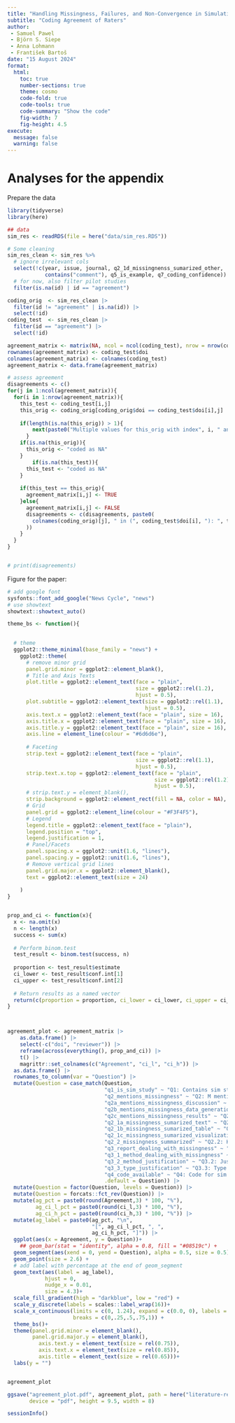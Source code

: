 ```yaml
---
title: "Handling Missingness, Failures, and Non-Convergence in Simulation Studies"
subtitle: "Coding Agreement of Raters"
author: 
 - Samuel Pawel
 - Björn S. Siepe
 - Anna Lohmann
 - František Bartoš
date: "15 August 2024"
format:
  html:
    toc: true
    number-sections: true
    theme: cosmo
    code-fold: true
    code-tools: true
    code-summary: "Show the code"
    fig-width: 7
    fig-height: 4.5
execute:
  message: false
  warning: false
---
```



# Analyses for the appendix

Prepare the data

```r
library(tidyverse)
library(here)

## data
sim_res <- readRDS(file = here("data/sim_res.RDS"))

# Some cleaning
sim_res_clean <- sim_res %>% 
  # ignore irrelevant cols
  select(!c(year, issue, journal, q2_1d_missingnenss_sumarized_other, 
            contains("comment"), q5_is_example, q7_coding_confidence)) |> 
  # for now, also filter pilot studies
  filter(is.na(id) | id == "agreement")

coding_orig  <- sim_res_clean |> 
  filter(id != "agreement" | is.na(id)) |> 
  select(!id)
coding_test  <- sim_res_clean |> 
  filter(id == "agreement") |> 
  select(!id)

agreement_matrix <- matrix(NA, ncol = ncol(coding_test), nrow = nrow(coding_test))
rownames(agreement_matrix) <- coding_test$doi
colnames(agreement_matrix) <- colnames(coding_test)
agreement_matrix <- data.frame(agreement_matrix)
```



```r
# assess agreement
disagreements <- c()
for(j in 1:ncol(agreement_matrix)){
  for(i in 1:nrow(agreement_matrix)){
    this_test <- coding_test[i,j]
    this_orig <- coding_orig[coding_orig$doi == coding_test$doi[i],j]
    
    if(length(is.na(this_orig)) > 1){
        next(paste0("Multiple values for this_orig with index", i, " and column", j, " in coding_orig"))
      }
    if(is.na(this_orig)){
      this_orig <- "coded as NA"
    }
        if(is.na(this_test)){
      this_test <- "coded as NA"
    }
    
    if(this_test == this_orig){
      agreement_matrix[i,j] <- TRUE
    }else{
      agreement_matrix[i,j] <- FALSE
      disagreements <- c(disagreements, paste0(
        colnames(coding_orig)[j], " in (", coding_test$doi[i], "): ", this_orig, " vs ", this_test
      ))
    }
  }    
}


# print(disagreements)

```



Figure for the paper:
```r

# add google font
sysfonts::font_add_google("News Cycle", "news")
# use showtext
showtext::showtext_auto()

theme_bs <- function(){

  
  # theme
  ggplot2::theme_minimal(base_family = "news") +
    ggplot2::theme(
      # remove minor grid
      panel.grid.minor = ggplot2::element_blank(),
      # Title and Axis Texts
      plot.title = ggplot2::element_text(face = "plain",
                                         size = ggplot2::rel(1.2),
                                         hjust = 0.5),
      plot.subtitle = ggplot2::element_text(size = ggplot2::rel(1.1),
                                            hjust = 0.5),
      axis.text.x = ggplot2::element_text(face = "plain", size = 16),
      axis.title.x = ggplot2::element_text(face = "plain", size = 16),
      axis.title.y = ggplot2::element_text(face = "plain", size = 16),
      axis.line = element_line(colour = "#6d6d6e"),
      
      # Faceting
      strip.text = ggplot2::element_text(face = "plain",
                                         size = ggplot2::rel(1.1),
                                         hjust = 0.5),
      strip.text.x.top = ggplot2::element_text(face = "plain", 
                                               size = ggplot2::rel(1.2),
                                               hjust = 0.5),
      # strip.text.y = element_blank(),
      strip.background = ggplot2::element_rect(fill = NA, color = NA),
      # Grid
      panel.grid = ggplot2::element_line(colour = "#F3F4F5"),
      # Legend
      legend.title = ggplot2::element_text(face = "plain"),
      legend.position = "top",
      legend.justification = 1,
      # Panel/Facets
      panel.spacing.x = ggplot2::unit(1.6, "lines"),
      panel.spacing.y = ggplot2::unit(1.6, "lines"),
      # Remove vertical grid lines
      panel.grid.major.x = ggplot2::element_blank(),
      text = ggplot2::element_text(size = 24)
      
    )
}


prop_and_ci <- function(x){  
  x <- na.omit(x)
  n <- length(x)
  success <- sum(x)
  
  # Perform binom.test
  test_result <- binom.test(success, n)
  
  proportion <- test_result$estimate
  ci_lower <- test_result$conf.int[1]
  ci_upper <- test_result$conf.int[2]
  
  # Return results as a named vector
  return(c(proportion = proportion, ci_lower = ci_lower, ci_upper = ci_upper))
}



agreement_plot <- agreement_matrix |> 
    as.data.frame() |> 
    select(-c("doi", "reviewer")) |>
    reframe(across(everything(), prop_and_ci)) |> 
    t() |> 
    magrittr::set_colnames(c("Agreement", "ci_l", "ci_h")) |> 
  as.data.frame() |> 
  rownames_to_column(var = "Question") |>
  mutate(Question = case_match(Question,
                               "q1_is_sim_study" ~ "Q1: Contains sim study?",
                               "q2_mentions_missingness" ~ "Q2: M mentioned?",
                               "q2a_mentions_missingness_discussion" ~ "Q2a: ...in discussion?",
                               "q2b_mentions_missingness_data_generation" ~ "Q2b: ...in data generation?",
                               "q2c_mentions_missingness_results" ~ "Q2c: ...in results?",
                               "q2_1a_missingness_sumarized_text" ~ "Q2.1a: M summarized in text?",
                               "q2_1b_missingness_sumarized_table" ~ "Q2.1b: M summarized in table?",
                               "q2_1c_missingness_sumarized_visualization" ~ "Q2.1c: M summarized with visualization?",
                               "q2_2_missingness_summarized" ~ "Q2.2: How is M summarized?",
                               "q3_report_dealing_with_missingness" ~ "Q3: Authors report how they dealt with M?",
                               "q3_1_method_dealing_with_missingness" ~ "Q3.1: Method to deal with M?",
                               "q3_2_method_justification" ~ "Q3.2: Justification for method?",
                               "q3_3_type_justification" ~ "Q3.3: Type of justification?",
                               "q4_code_available" ~ "Q4: Code for sim available?",
                               .default = Question)) |> 
  mutate(Question = factor(Question, levels = Question)) |> 
  mutate(Question = forcats::fct_rev(Question)) |> 
  mutate(ag_pct = paste0(round(Agreement,3) * 100, "%"),
         ag_ci_l_pct = paste0(round(ci_l,3) * 100, "%"),
         ag_ci_h_pct = paste0(round(ci_h,3) * 100, "%")) |> 
  mutate(ag_label = paste0(ag_pct, "\n",
                           "[", ag_ci_l_pct, ", ",
                           ag_ci_h_pct, "]")) |> 
  ggplot(aes(x = Agreement, y = Question))+
    ## geom_bar(stat = "identity", alpha = 0.8, fill = "#08519c") +
  geom_segment(aes(xend = 0, yend = Question), alpha = 0.5, size = 0.5) +
  geom_point(size = 2.6) +
  # add label with percentage at the end of geom_segment
  geom_text(aes(label = ag_label),
            hjust = 0,
            nudge_x = 0.01,
            size = 4.3)+
  scale_fill_gradient(high = "darkblue", low = "red") +
  scale_y_discrete(labels = scales::label_wrap(16))+
  scale_x_continuous(limits = c(0, 1.24), expand = c(0.0, 0), labels = scales::percent,
                     breaks = c(0,.25,.5,.75,1)) +
  theme_bs()+
  theme(panel.grid.minor = element_blank(),
        panel.grid.major.y = element_blank(),
          axis.text.y = element_text(size = rel(0.75)),
          axis.text.x = element_text(size = rel(0.85)),
          axis.title = element_text(size = rel(0.65)))+
  labs(y = "")


agreement_plot

ggsave("agreement_plot.pdf", agreement_plot, path = here("literature-review/figures/"),
       device = "pdf", height = 9.5, width = 8)

```




```r
sessionInfo()
```

